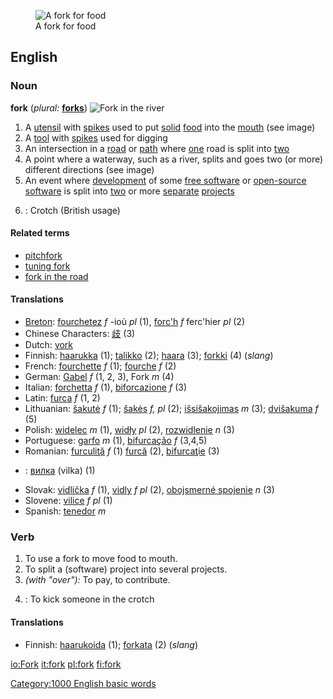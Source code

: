 [[Image:Fork.jpg|thumb|right|A fork for food]]
==English==

===Noun===
'''fork''' (''plural:'' '''[[forks]]''')
[[Image:South Fork Trinity.jpg|thumb|right|Fork in the river]]
# A [[utensil]] with [[spike]]s used to put [[solid]] [[food]] into the [[mouth]] (see image)
# A [[tool]] with [[spike]]s used for digging
# An intersection in a [[road]] or [[path]] where [[one]] road is split into [[two]]
# A point where a waterway, such as a river, splits and goes two (or more) different directions (see image)
# An event where [[development]] of some [[free software]] or [[open source|open-source]] [[software]] is split into [[two]] or more [[separate]] [[project]]s
# {{UK}}: Crotch (British usage)

==== Related terms ====
*[[pitchfork]]
*[[tuning fork]]
*[[fork in the road]]

==== Translations ====
*[[Breton]]: [[fourchetez]]  ''f'' -ioù ''pl'' (1), [[forc'h]] ''f'' ferc'hier ''pl'' (2)
*Chinese Characters: [[歧]] (3)
*Dutch: [[vork]]
*Finnish: [[haarukka]] (1); [[talikko]] (2); [[haara]] (3); [[forkki]] (4) (''slang'')
*French: [[fourchette]] ''f'' (1); [[fourche]] ''f'' (2)
*German: [[Gabel]] ''f'' (1, 2, 3), Fork ''m'' (4)
*Italian: [[forchetta]] ''f'' (1), [[biforcazione]] ''f'' (3)
*Latin: [[furca]] ''f'' (1, 2)
*Lithuanian: [[šakutė]] ''f'' (1); [[šakės]] ''f, pl'' (2); [[išsišakojimas]] ''m'' (3); [[dvišakuma]] ''f'' (5)
*Polish: [[widelec]] ''m'' (1), [[widły]] ''pl'' (2), [[rozwidlenie]] ''n'' (3) 
*Portuguese: [[garfo]] ''m'' (1), [[bifurcação]] ''f'' (3,4,5)
*Romanian: [[furculiţă]] ''f'' (1) [[furcă]] (2), [[bifurcaţie]] (3)
*{{ru}}: [[вилка]] {{f}} (vilka) (1)
*Slovak: [[vidlička]] ''f'' (1), [[vidly]] ''f pl'' (2), [[obojsmerné spojenie]] ''n'' (3)
*Slovene: [[vilice]] ''f pl'' (1)
*Spanish: [[tenedor]] ''m''

=== Verb ===
{{en-infl-reg-consonant|fork||}}
# To use a fork to move food to mouth.
# To split a (software) project into several projects.
# ''(with "over"):'' To pay, to contribute.
# {{UK}}: To kick someone in the crotch

==== Translations ====
*Finnish: [[haarukoida]] (1); [[forkata]] (2) (''slang'')

{{BE-ready}}
[[Category:1000 English basic words]]

[[io:Fork]]
[[it:fork]]
[[pl:fork]]
[[fi:fork]]